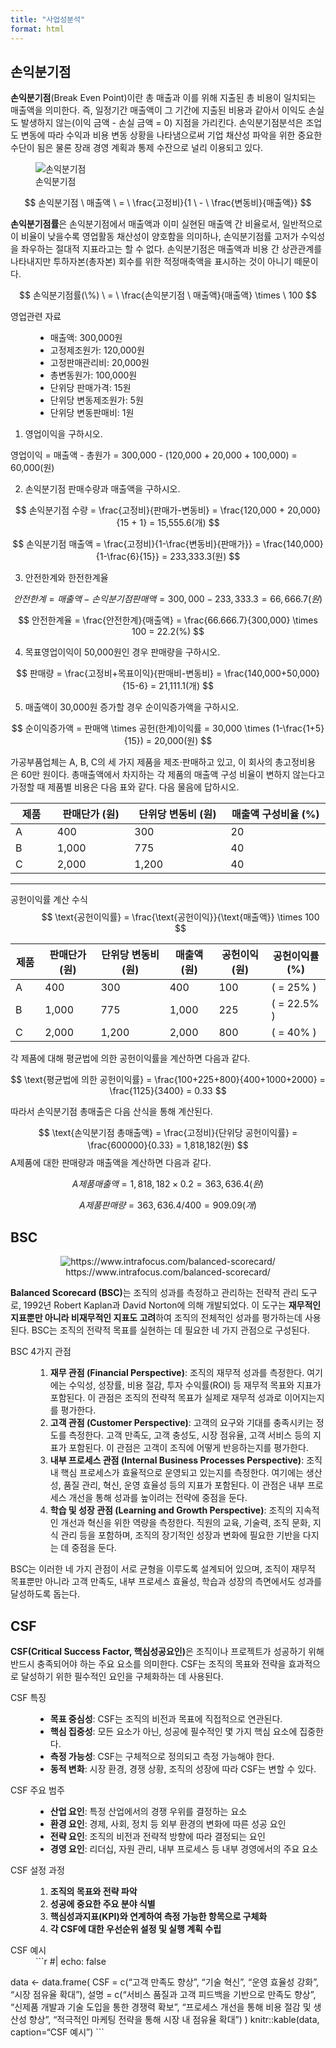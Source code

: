 ```yaml
---
title: "사업성분석"
format: html
---
```


## 손익분기점 {#sec-bep}

::: {.callout-tip icon=false title="기출: 97-3-4, 100-4-6, 109-1-11, 127-2-3"}
:::

**손익분기점**(Break Even Point)이란 총 매출과 이를 위해 지출된 총 비용이 일치되는 매출액을 의미한다. 즉, 일정기간 매출액이 그 기간에 지출된 비용과 같아서 이익도 손실도 발생하지 않는(이익 금액 - 손실 금액 = 0) 지점을 가리킨다. 손익분기점분석은 조업도 변동에 따라 수익과 비용 변동 상황을 나타냄으로써 기업 채산성 파악을 위한 중요한 수단이 됨은 물론 장래 경영 계획과 통제 수잔으로 널리 이용되고 있다.

![손익분기점](images/bep.png)

$$
손익분기점 \ 매출액 \ = \ \frac{고정비}{1 \ - \ \frac{변동비}{매출액}}
$$

**손익분기점률**은 손익분기점에서 매출액과 이미 실현된 매출액 간 비율로서, 일반적으로 이 비율이 낮을수록 영업활동 채산성이 양호함을 의미하나, 손익분기점률 고저가 수익성을 좌우하는 절대적 지표라고는 할 수 없다. 손익분기점은 매출액과 비용 간 상관관계를 나타내지만 투하자본(총자본) 회수를 위한 적정매축액을 표시하는 것이 아니기 떼문이다.

$$
손익분기점률(\%) \ = \ \frac{손익분기점 \ 매출액}{매출액} \times \ 100
$$

:::{.callout-important icon=false title="손익분기점 계산"}

영업관련 자료
: - 매출액: 300,000원
- 고정제조원가: 120,000원
- 고정판매관리비: 20,000원
- 총변동원가: 100,000원
- 단위당 판매가격: 15원
- 단위당 변동제조원가: 5원
- 단위당 변동판매비: 1원

1. 영업이익을 구하시오.

영업이익 = 매출액 - 총원가 = 300,000 - (120,000 + 20,000 + 100,000) = 60,000(원)

2. 손익분기점 판매수량과 매출액을 구하시오.

$$
손익분기점 수량 = \frac{고정비}{판매가-변동비} = \frac{120,000 + 20,000}{15 + 1} = 15,555.6(개)
$$

$$
손익분기점 매출액 = \frac{고정비}{1-\frac{변동비}{판매가}} = \frac{140,000}{1-\frac{6}{15}} = 233,333.3(원)
$$

3. 안전한계와 한전한계율

$$
안전한계 = 매출액 - 손익분기점 판매액 = 300,000 - 233,333.3 = 66,666.7(원)
$$

$$
안전한계율 = \frac{안전한계}{매출액} = \frac{66.666.7}{300,000} \times 100 = 22.2(%)
$$

4. 목표영업이익이 50,000원인 경우 판매량을 구하시오.

$$
판매량 = \frac{고정비+목표이익}{판매비-변동비} = \frac{140,000+50,000}{15-6} = 21,111.1(개)
$$

5. 매출액이 30,000원 증가할 경우 순이익증가액을 구하시오.

$$
순이익증가액 = 판매액 \times 공헌(한계)이익률 = 30,000 \times (1-\frac{1+5}{15}) = 20,000(원)
$$
:::

:::{.callout-important icon=false title="공헌이익과 매출액"}

가공부품업체는 A, B, C의 세 가지 제품을 제조·판매하고 있고, 이 회사의 총고정비용 은 60만 원이다. 총매출액에서 차지하는 각 제품의 매출액 구성 비율이 변하지 않는다고 가정할 때 제품별 비용은 다음 표와 같다. 다음 물음에 답하시오.


| **제품** | **판매단가 (원)** | **단위당 변동비 (원)** | **매출액 구성비율 (%)** |
|----------|------------------|----------------------|-----------------------|
| A        | 400              | 300                  | 20                    |
| B        | 1,000            | 775                  | 40                    |
| C        | 2,000            | 1,200                | 40                    |

----

공헌이익률 계산 수식
: 
$$
\text{공헌이익률} = \frac{\text{공헌이익}}{\text{매출액}} \times 100
$$

| **제품** | **판매단가 (원)** | **단위당 변동비 (원)** | **매출액 (원)** | **공헌이익 (원)** | **공헌이익률 (%)** |
|----------|------------------|----------------------|----------------|-----------------|-------------------|
| A        | 400              | 300                  | 400            | 100             | \( \frac{100}{400} \times 100 = 25\% \)    |
| B        | 1,000            | 775                  | 1,000          | 225             | \( \frac{225}{1,000} \times 100 = 22.5\% \) |
| C        | 2,000            | 1,200                | 2,000          | 800             | \( \frac{800}{2,000} \times 100 = 40\% \)   |

각 제품에 대해 평균법에 의한 공헌이익률을 계산하면 다음과 같다.

$$
\text{평균법에 의한 공헌이익률} = \frac{100+225+800}{400+1000+2000} = \frac{1125}{3400} = 0.33
$$

따라서 손익분기점 총매출은 다음 산식을 통해 계산된다.

$$
\text{손익분기점 총매출액} = \frac{고정비}{단위당 공헌이익률} = \frac{600000}{0.33} = 1,818,182(원)
$$
A제품에 대한 판매량과 매출액을 계산하면 다음과 같다.

$$
A제품 매출액 = 1,818,182 \times 0.2 = 363,636.4(원)
$$

$$
A제품 판매량 = 363,636.4 / 400 = 909.09(개)
$$
:::

## BSC {#sec-bsc}

::: {.callout-tip icon=false title="기출: 118-1-2, 130-2-3"}
:::

<center>
![https://www.intrafocus.com/balanced-scorecard/](https://static.intrafocus.com/uploads/2019/10/What-is-the-Balanced-Scorecard.png)
</center>

**Balanced Scorecard (BSC)**는 조직의 성과를 측정하고 관리하는 전략적 관리 도구로, 1992년 Robert Kaplan과 David Norton에 의해 개발되었다. 이 도구는 **재무적인 지표뿐만 아니라 비재무적인 지표도 고려**하여 조직의 전체적인 성과를 평가하는데 사용된다. BSC는 조직의 전략적 목표를 실현하는 데 필요한 네 가지 관점으로 구성된다.

BSC 4가지 관점
: 1. **재무 관점 (Financial Perspective)**: 조직의 재무적 성과를 측정한다. 여기에는 수익성, 성장률, 비용 절감, 투자 수익률(ROI) 등 재무적 목표와 지표가 포함된다. 이 관점은 조직의 전략적 목표가 실제로 재무적 성과로 이어지는지를 평가한다.
2. **고객 관점 (Customer Perspective)**: 고객의 요구와 기대를 충족시키는 정도를 측정한다. 고객 만족도, 고객 충성도, 시장 점유율, 고객 서비스 등의 지표가 포함된다. 이 관점은 고객이 조직에 어떻게 반응하는지를 평가한다.
3. **내부 프로세스 관점 (Internal Business Processes Perspective)**: 조직 내 핵심 프로세스가 효율적으로 운영되고 있는지를 측정한다. 여기에는 생산성, 품질 관리, 혁신, 운영 효율성 등의 지표가 포함된다. 이 관점은 내부 프로세스 개선을 통해 성과를 높이려는 전략에 중점을 둔다.
4. **학습 및 성장 관점 (Learning and Growth Perspective)**: 조직의 지속적인 개선과 혁신을 위한 역량을 측정한다. 직원의 교육, 기술력, 조직 문화, 지식 관리 등을 포함하며, 조직의 장기적인 성장과 변화에 필요한 기반을 다지는 데 중점을 둔다.

BSC는 이러한 네 가지 관점이 서로 균형을 이루도록 설계되어 있으며, 조직이 재무적 목표뿐만 아니라 고객 만족도, 내부 프로세스 효율성, 학습과 성장의 측면에서도 성과를 달성하도록 돕는다.

## CSF {#sec-cfs}

:::{.callout-tip icon=false title="기출: 124-1-8"}
:::

**CSF(Critical Success Factor, 핵심성공요인)**은 조직이나 프로젝트가 성공하기 위해 반드시 충족되어야 하는 주요 요소를 의미한다. CSF는 조직의 목표와 전략을 효과적으로 달성하기 위한 필수적인 요인을 구체화하는 데 사용된다.  

CSF 특징  
: - **목표 중심성**: CSF는 조직의 비전과 목표에 직접적으로 연관된다.  
- **핵심 집중성**: 모든 요소가 아닌, 성공에 필수적인 몇 가지 핵심 요소에 집중한다.  
- **측정 가능성**: CSF는 구체적으로 정의되고 측정 가능해야 한다.  
- **동적 변화**: 시장 환경, 경쟁 상황, 조직의 성장에 따라 CSF는 변할 수 있다.  

CSF 주요 범주  
: - **산업 요인**: 특정 산업에서의 경쟁 우위를 결정하는 요소  
- **환경 요인**: 경제, 사회, 정치 등 외부 환경의 변화에 따른 성공 요인  
- **전략 요인**: 조직의 비전과 전략적 방향에 따라 결정되는 요인  
- **경영 요인**: 리더십, 자원 관리, 내부 프로세스 등 내부 경영에서의 주요 요소  

CSF 설정 과정  
: 1. **조직의 목표와 전략 파악**  
2. **성공에 중요한 주요 분야 식별**  
3. **핵심성과지표(KPI)와 연계하여 측정 가능한 항목으로 구체화**  
4. **각 CSF에 대한 우선순위 설정 및 실행 계획 수립**  

CSF 예시  
: 
```r
#| echo: false

data <- data.frame(
  CSF = c("고객 만족도 향상", "기술 혁신", "운영 효율성 강화", "시장 점유율 확대"),
  설명 = c("서비스 품질과 고객 피드백을 기반으로 만족도 향상", 
          "신제품 개발과 기술 도입을 통한 경쟁력 확보", 
          "프로세스 개선을 통해 비용 절감 및 생산성 향상", 
          "적극적인 마케팅 전략을 통해 시장 내 점유율 확대")
)
knitr::kable(data, caption="CSF 예시")
```
